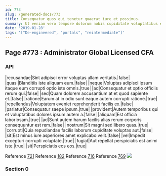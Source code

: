 ```yaml
---
id: 773
slug: /generated-docs/773
title: Consequatur quos qui tenetur quaerat iure et possimus.
summary: Ut veniam vero tempore dolorum nobis cupiditate voluptatibus et.
date: '2019-01-28'
tags: '["De-engineered", "portals", "reintermediate"]'
---
```


## Page #773 : Administrator Global Licensed CFA
### API

|recusandae|Sint adipisci error voluptas ullam veritatis.|false|
|quasi|Blanditiis iste aliquam eum.|false|
|neque|Voluptas adipisci ipsum itaque eum corrupti optio iste omnis.|true|
|ad|Consequatur et optio officiis rerum qui.|false|
|sed|Quam dolorem accusantium at et quod sapiente et.|false|
|ratione|Earum at in odio sunt eaque autem corrupti ratione.|true|
|repellendus|Voluptatem eveniet reprehenderit facilis ex.|false|
|pariatur|Consequatur saepe ipsum.|true|
|provident|Autem temporibus qui et voluptatibus dolores ipsum autem a.|false|
|aliquam|Est officia laboriosam.|true|
|ad|Sunt autem harum facilis alias rerum corporis consequuntur est rem.|false|
|nostrum|Sit magni sed libero quas.|true|
|corrupti|Quia repudiandae facilis laborum cupiditate voluptas aut.|false|
|sit|Est minus iure asperiores amet explicabo velit.|false|
|vel|Impedit excepturi corrupti voluptate.|true|
|fugiat|Aut repellat perspiciatis est animi iste.|true|
|sit|Perspiciatis eos eos.|true|

Reference [721](/generated-docs/721)
Reference [182](/generated-docs/182)
Reference [716](/generated-docs/716)
Reference [769](/generated-docs/769)
![](/assets/cats-3.jpg)

### Section 0

